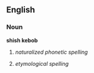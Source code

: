 ==English==

===Noun===
'''shish kebob'''

# {{misspelling of|shishkabob}} ''naturalized phonetic spelling''
# {{misspelling of|shish kebab}} ''etymological spelling''